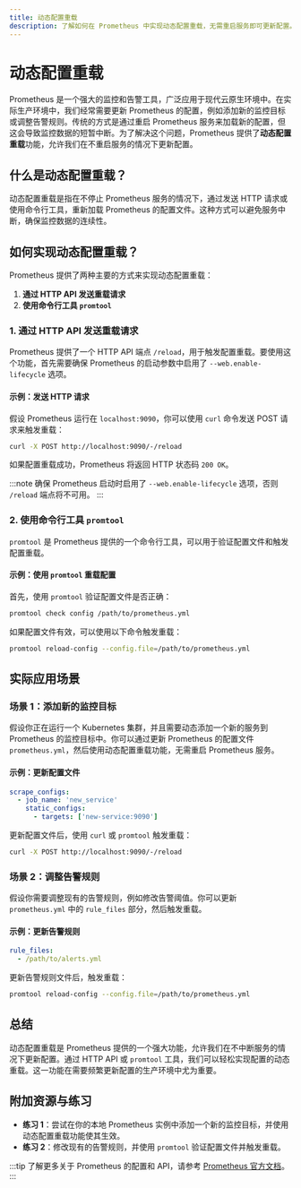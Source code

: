 ```yaml
---
title: 动态配置重载
description: 了解如何在 Prometheus 中实现动态配置重载，无需重启服务即可更新配置。
---
```


# 动态配置重载

Prometheus 是一个强大的监控和告警工具，广泛应用于现代云原生环境中。在实际生产环境中，我们经常需要更新 Prometheus 的配置，例如添加新的监控目标或调整告警规则。传统的方式是通过重启 Prometheus 服务来加载新的配置，但这会导致监控数据的短暂中断。为了解决这个问题，Prometheus 提供了**动态配置重载**功能，允许我们在不重启服务的情况下更新配置。

## 什么是动态配置重载？

动态配置重载是指在不停止 Prometheus 服务的情况下，通过发送 HTTP 请求或使用命令行工具，重新加载 Prometheus 的配置文件。这种方式可以避免服务中断，确保监控数据的连续性。

## 如何实现动态配置重载？

Prometheus 提供了两种主要的方式来实现动态配置重载：

1. **通过 HTTP API 发送重载请求**
2. **使用命令行工具 `promtool`**

### 1. 通过 HTTP API 发送重载请求

Prometheus 提供了一个 HTTP API 端点 `/reload`，用于触发配置重载。要使用这个功能，首先需要确保 Prometheus 的启动参数中启用了 `--web.enable-lifecycle` 选项。

#### 示例：发送 HTTP 请求

假设 Prometheus 运行在 `localhost:9090`，你可以使用 `curl` 命令发送 POST 请求来触发重载：

```bash
curl -X POST http://localhost:9090/-/reload
```

如果配置重载成功，Prometheus 将返回 HTTP 状态码 `200 OK`。

:::note
确保 Prometheus 启动时启用了 `--web.enable-lifecycle` 选项，否则 `/reload` 端点将不可用。
:::

### 2. 使用命令行工具 `promtool`

`promtool` 是 Prometheus 提供的一个命令行工具，可以用于验证配置文件和触发配置重载。

#### 示例：使用 `promtool` 重载配置

首先，使用 `promtool` 验证配置文件是否正确：

```bash
promtool check config /path/to/prometheus.yml
```

如果配置文件有效，可以使用以下命令触发重载：

```bash
promtool reload-config --config.file=/path/to/prometheus.yml
```

## 实际应用场景

### 场景 1：添加新的监控目标

假设你正在运行一个 Kubernetes 集群，并且需要动态添加一个新的服务到 Prometheus 的监控目标中。你可以通过更新 Prometheus 的配置文件 `prometheus.yml`，然后使用动态配置重载功能，无需重启 Prometheus 服务。

#### 示例：更新配置文件

```yaml
scrape_configs:
  - job_name: 'new_service'
    static_configs:
      - targets: ['new-service:9090']
```

更新配置文件后，使用 `curl` 或 `promtool` 触发重载：

```bash
curl -X POST http://localhost:9090/-/reload
```

### 场景 2：调整告警规则

假设你需要调整现有的告警规则，例如修改告警阈值。你可以更新 `prometheus.yml` 中的 `rule_files` 部分，然后触发重载。

#### 示例：更新告警规则

```yaml
rule_files:
  - /path/to/alerts.yml
```

更新告警规则文件后，触发重载：

```bash
promtool reload-config --config.file=/path/to/prometheus.yml
```

## 总结

动态配置重载是 Prometheus 提供的一个强大功能，允许我们在不中断服务的情况下更新配置。通过 HTTP API 或 `promtool` 工具，我们可以轻松实现配置的动态重载。这一功能在需要频繁更新配置的生产环境中尤为重要。

## 附加资源与练习

- **练习 1**：尝试在你的本地 Prometheus 实例中添加一个新的监控目标，并使用动态配置重载功能使其生效。
- **练习 2**：修改现有的告警规则，并使用 `promtool` 验证配置文件并触发重载。

:::tip
了解更多关于 Prometheus 的配置和 API，请参考 [Prometheus 官方文档](https://prometheus.io/docs/)。
:::
